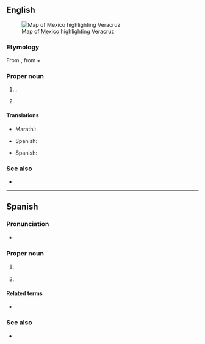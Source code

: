 {{also|Vera Cruz}}
==English==
[[File:Mexico map, MX-VER.svg|thumb|Map of [[Mexico]] highlighting Veracruz]]

===Etymology===
From {{bor|en|es|Veracruz}}, from {{m|es|vero|vera|t=true}} + {{m|es|cruz|t=cross}}.

===Proper noun===
{{en-proper noun}}

# {{place|en|coastal state|in southeastern|c/Mexico}}.
# {{place|en|city|s/Veracruz|c/Mexico}}.

====Translations====
{{trans-top|state of Mexico}}
* Marathi: {{t|mr|वेराक्रुज|n}}
{{trans-mid}}
* Spanish: {{t+|es|Veracruz|f}}
{{trans-bottom}}

{{trans-top|city in Mexico}}
{{trans-mid}}
* Spanish: {{t|es|Veracruz}}
{{trans-bottom}}

===See also===
* {{pedialite}}

----

==Spanish==

===Pronunciation===
* {{es-IPA}}

===Proper noun===
{{es-proper noun|f}}

# {{place|es|state|c/Mexico|t=Veracruz}}
#: {{syn|es|VC|q1=abbreviation}}
# {{place|es|city|c/Mexico|t=Veracruz}}

====Related terms====
* {{l|es|veracruzano}}

===See also===
* {{pedialite|lang=es}}